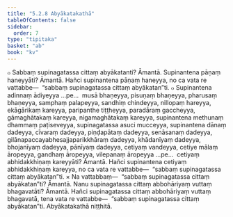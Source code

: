 ```yaml
---
title: "5.2.8 Abyākatakathā"
tableOfContents: false
sidebar:
  order: 7
type: "tipitaka"
basket: "ab"
book: "kv"
---
```



<DynamicBreadcrumb />

<Division number="901" book="kv" bookNo="32" page="446">

<Paragraph number="2757" book="kv">
๐ Sabbaṃ supinagatassa cittaṃ abyākatanti? Āmantā. Supinantena pāṇaṃ haneyyāti? Āmantā. Hañci supinantena pāṇaṃ haneyya, no ca vata re vattabbe—  “sabbaṃ supinagatassa cittaṃ abyākatan”ti.
</Paragraph>

<Paragraph number="2758" book="kv">
๐ Supinantena adinnaṃ ādiyeyya …pe…  musā bhaṇeyya, pisuṇaṃ bhaṇeyya, pharusaṃ bhaṇeyya, samphaṃ palapeyya, sandhiṃ chindeyya, nillopaṃ hareyya, ekāgārikaṃ kareyya, paripanthe tiṭṭheyya, paradāraṃ gaccheyya, gāmaghātakaṃ kareyya, nigamaghātakaṃ kareyya, supinantena methunaṃ dhammaṃ paṭiseveyya, supinagatassa asuci mucceyya, supinantena dānaṃ dadeyya, cīvaraṃ dadeyya, piṇḍapātaṃ dadeyya, senāsanaṃ dadeyya, gilānapaccayabhesajjaparikkhāraṃ dadeyya, khādanīyaṃ dadeyya, bhojanīyaṃ dadeyya, pānīyaṃ dadeyya, cetiyaṃ vandeyya, cetiye mālaṃ āropeyya, gandhaṃ āropeyya, vilepanaṃ āropeyya …pe…  cetiyaṃ abhidakkhiṇaṃ kareyyāti? Āmantā. Hañci supinantena cetiyaṃ abhidakkhiṇaṃ kareyya, no ca vata re vattabbe—  “sabbaṃ supinagatassa cittaṃ abyākatan”ti.
</Paragraph>

</Division>
<Division number="902" book="kv" bookNo="32" page="446">

<Paragraph number="2759" book="kv">
× Na vattabbaṃ—  “sabbaṃ supinagatassa cittaṃ abyākatan”ti? Āmantā. Nanu supinagatassa cittaṃ abbohāriyaṃ vuttaṃ bhagavatāti? Āmantā. Hañci supinagatassa cittaṃ abbohāriyaṃ vuttaṃ bhagavatā, tena vata re vattabbe—  “sabbaṃ supinagatassa cittaṃ abyākatan”ti.

</Paragraph>
</Division>

<Paragraph number="2760" type="center" book="kv">
Abyākatakathā niṭṭhitā.
</Paragraph>